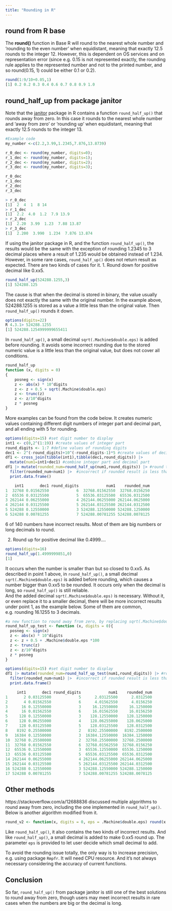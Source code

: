 ```yaml
---
title: "Rounding in R"
---
```


## round from R base
The **round()** function in Base R will round to the nearest whole number and 'rounding to the even number' when equidistant, meaning that exactly 12.5 rounds to the integer 12. However, this is dependent on OS services and on representation error (since e.g. 0.15 is not represented exactly, the rounding rule applies to the represented number and not to the printed number, and so round(0.15, 1) could be either 0.1 or 0.2).
```R
round(1:9/10+0.05,1)
[1] 0.2 0.2 0.3 0.4 0.6 0.7 0.8 0.9 1.0
```

## round_half_up from package janitor
Note that the [janitor](https://sfirke.github.io/janitor/) package in R contains a function `round_half_up()` that rounds away from zero. In this case it rounds to the nearest whole number and 'away from zero' or 'rounding up' when equidistant, meaning that exactly 12.5 rounds to the integer 13.

```R
#Example code
my_number <-c(2.2,3.99,1.2345,7.876,13.8739)

r_0_dec <- round(my_number, digits=0);
r_1_dec <- round(my_number, digits=1);
r_2_dec <- round(my_number, digits=2);
r_3_dec <- round(my_number, digits=3);

r_0_dec
r_1_dec
r_2_dec
r_3_dec

> r_0_dec
[1]  2  4  1  8 14
> r_1_dec
[1]  2.2  4.0  1.2  7.9 13.9
> r_2_dec
[1]  2.20  3.99  1.23  7.88 13.87
> r_3_dec
[1]  2.200  3.990  1.234  7.876 13.874
```

If using the janitor package in R, and the function `round_half_up()`, the results would be the same with the exception of rounding 1.2345 to 3 decimal places where a result of 1.235 would be obtained instead of 1.234.\
However, in some rare cases, `round_half_up()` does not return result as expected. There are two kinds of cases for it.
1. Round down for positive decimal like 0.xx5.
```R
round_half_up(524288.1255,3)
[1] 524288.125
```
The cause is that when the decimal is stored in binary, the value usually does not exactly the same with the original number. In the example above, 524288.1255 is stored as a value a little less than the original value. Then `round_half_up()` rounds it down.
```R
options(digits=22)
R 4.3.1> 524288.1255
[1] 524288.1254999999655411
```

In `round_half_up()`, a small decimal `sqrt(.Machine$double.eps)` is added before rounding. It avoids some incorrect rounding due to the stored numeric value is a little less than the original value, but does not cover all conditions.
```R
round_half_up
function (x, digits = 0) 
{
    posneg <- sign(x)
    z <- abs(x) * 10^digits
    z <- z + 0.5 + sqrt(.Machine$double.eps)
    z <- trunc(z)
    z <- z/10^digits
    z * posneg
}
```

More examples can be found from the code below. It creates numeric values containing different digit numbers of integer part and decimal part, and all ending with 5 for rounding.
```R
options(digits=15) #set digit number to display 
int1 <- c(0,2^(1:19)) #create values of integer part
round_digits <- 1:7 #define values of rounding digits
dec1 <- 2^(-round_digits)+10^(-round_digits-1)*5 #create values of decimal part
df1 <- cross_join(tibble(int1),tibble(dec1,round_digits)) |>
  mutate(num1=int1+dec1) #combine integer part and decimal part
df1 |> mutate(rounded_num=round_half_up(num1,round_digits)) |> #round the numbers
  filter(rounded_num<num1) |>  #incorrect if rounded result is less than the original number
  print.data.frame()

    int1       dec1 round_digits            num1    rounded_num
1  32768 0.01562550            6  32768.01562550  32768.0156250
2  65536 0.03125500            5  65536.03125500  65536.0312500
3 262144 0.06255000            4 262144.06255000 262144.0625000
4 262144 0.03125500            5 262144.03125500 262144.0312500
5 524288 0.12550000            3 524288.12550000 524288.1250000
6 524288 0.00781255            7 524288.00781255 524288.0078125
```
6 of 140 numbers have incorrect results. Most of them are big numbers or long decimals to round.

2. Round up for positive decimal like 0.4999....
```R
options(digits=16)
round_half_up(1.4999999851,0)
[1] 
```
It occurs when the number is smaller than but so closed to 0.xx5. As described in point 1 above, in `round_half_up()`, a small decimal `sqrt(.Machine$double.eps)` is added before rounding, which causes a number bigger than 0.xx5 to be rounded. It occurs only when the decimal is long, so `round_half_up()` is still reliable.\
And the added decimal `sqrt(.Machine$double.eps)` is necessary. Without it, or even replace it to a smaller decimal, there will be more incorrect results under point 1, as the example below. Some of them are common, e.g. rounding 16.1255 to 3 decimals.

```R
#a new function to round away from zero, by replacing sqrt(.Machine$double.eps) in round_half_up to a smaller number
round_half_up_test <- function (x, digits = 0){
  posneg <- sign(x)
  z <- abs(x) * 10^digits
  z <- z + 0.5 + .Machine$double.eps *100
  z <- trunc(z)
  z <- z/10^digits
  z * posneg
}

options(digits=15) #set digit number to display 
df1 |> mutate(rounded_num=round_half_up_test(num1,round_digits)) |> #round the numbers
  filter(rounded_num<num1) |>  #incorrect if rounded result is less than the original number
  print.data.frame()

     int1       dec1 round_digits            num1    rounded_num
1       2 0.03125500            5      2.03125500      2.0312500
2       4 0.01562550            6      4.01562550      4.0156250
3      16 0.12550000            3     16.12550000     16.1250000
4      16 0.01562550            6     16.01562550     16.0156250
5     128 0.12550000            3    128.12550000    128.1250000
6     128 0.06255000            4    128.06255000    128.0625000
7     128 0.03125500            5    128.03125500    128.0312500
8    8192 0.25500000            2   8192.25500000   8192.2500000
9   16384 0.12550000            3  16384.12550000  16384.1250000
10  32768 0.25500000            2  32768.25500000  32768.2500000
11  32768 0.01562550            6  32768.01562550  32768.0156250
12  65536 0.12550000            3  65536.12550000  65536.1250000
13  65536 0.03125500            5  65536.03125500  65536.0312500
14 262144 0.06255000            4 262144.06255000 262144.0625000
15 262144 0.03125500            5 262144.03125500 262144.0312500
16 524288 0.12550000            3 524288.12550000 524288.1250000
17 524288 0.00781255            7 524288.00781255 524288.0078125
```

## Other methods
https://stackoverflow.com/a/12688836 discussed multiple algorithms to round away from zero, including the one implemented in `round_half_up()`. Below is another algorithm modified from it.
```R
round_v2 <- function(x, digits = 0, eps = .Machine$double.eps) round(x + x * eps, digits = digits)
```
Like `round_half_up()`, it also contains the two kinds of incorrect results. And like `round_half_up()`, a small decimal is added to make 0.xx5 round up. The parameter `eps` is provided to let user decide which small decimal to add.

To avoid the rounding issue totally, the only way is to increase precision, e.g. using package `Rmpfr`. It will need CPU resource. And it's not always necessary considering the accuracy of current functions.

## Conclusion
So far, `round_half_up()` from package janitor is still one of the best solutions to round away from zero, though users may meet incorrect results in rare cases when the numbers are big or the decimal is long.





